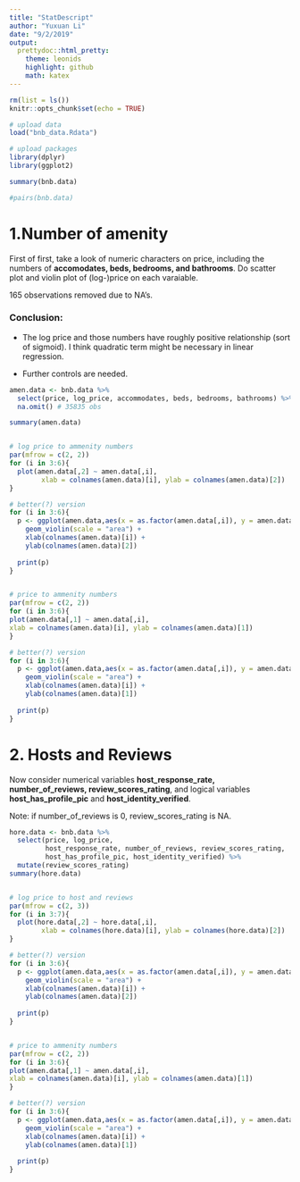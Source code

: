```yaml
---
title: "StatDescript"
author: "Yuxuan Li"
date: "9/2/2019"
output:
  prettydoc::html_pretty:
    theme: leonids
    highlight: github
    math: katex
---
```


```r
rm(list = ls())
knitr::opts_chunk$set(echo = TRUE)

# upload data
load("bnb_data.Rdata")

# upload packages
library(dplyr)
library(ggplot2)
```

```r
summary(bnb.data)

#pairs(bnb.data)
```

# 1.Number of amenity

First of first, take a look of numeric characters on price, including the numbers of **accomodates, beds, bedrooms, and bathrooms**. Do scatter plot and violin plot of (log-)price on each varaiable. 

165 observations removed due to NA's. 

### Conclusion:

* The log price and those numbers have roughly positive relationship (sort of sigmoid). I think quadratic term might be necessary in linear regression. 

* Further controls are needed. 


```r
amen.data <- bnb.data %>%
  select(price, log_price, accommodates, beds, bedrooms, bathrooms) %>%
  na.omit() # 35835 obs

summary(amen.data)


# log price to ammenity numbers
par(mfrow = c(2, 2))
for (i in 3:6){
  plot(amen.data[,2] ~ amen.data[,i],
        xlab = colnames(amen.data)[i], ylab = colnames(amen.data)[2])
}

# better(?) version
for (i in 3:6){
  p <- ggplot(amen.data,aes(x = as.factor(amen.data[,i]), y = amen.data[,2])) + 
    geom_violin(scale = "area") +
    xlab(colnames(amen.data)[i]) +
    ylab(colnames(amen.data)[2])
  
  print(p)
}


# price to ammenity numbers
par(mfrow = c(2, 2))
for (i in 3:6){
plot(amen.data[,1] ~ amen.data[,i],
xlab = colnames(amen.data)[i], ylab = colnames(amen.data)[1])
}

# better(?) version
for (i in 3:6){
  p <- ggplot(amen.data,aes(x = as.factor(amen.data[,i]), y = amen.data[,1])) + 
    geom_violin(scale = "area") +
    xlab(colnames(amen.data)[i]) +
    ylab(colnames(amen.data)[1])
  
  print(p)
}

```

# 2. Hosts and Reviews

Now consider numerical variables **host_response_rate, number_of_reviews, review_scores_rating**, and logical variables **host_has_profile_pic** and **host_identity_verified**.

Note: if number_of_reviews is 0, review_scores_rating is NA.

```r
hore.data <- bnb.data %>%
  select(price, log_price, 
         host_response_rate, number_of_reviews, review_scores_rating,
         host_has_profile_pic, host_identity_verified) %>%
  mutate(review_scores_rating)
summary(hore.data)


# log price to host and reviews
par(mfrow = c(2, 3))
for (i in 3:7){
  plot(hore.data[,2] ~ hore.data[,i],
        xlab = colnames(hore.data)[i], ylab = colnames(hore.data)[2])
}

# better(?) version
for (i in 3:6){
  p <- ggplot(amen.data,aes(x = as.factor(amen.data[,i]), y = amen.data[,2])) + 
    geom_violin(scale = "area") +
    xlab(colnames(amen.data)[i]) +
    ylab(colnames(amen.data)[2])
  
  print(p)
}


# price to ammenity numbers
par(mfrow = c(2, 2))
for (i in 3:6){
plot(amen.data[,1] ~ amen.data[,i],
xlab = colnames(amen.data)[i], ylab = colnames(amen.data)[1])
}

# better(?) version
for (i in 3:6){
  p <- ggplot(amen.data,aes(x = as.factor(amen.data[,i]), y = amen.data[,1])) + 
    geom_violin(scale = "area") +
    xlab(colnames(amen.data)[i]) +
    ylab(colnames(amen.data)[1])
  
  print(p)
}

```
